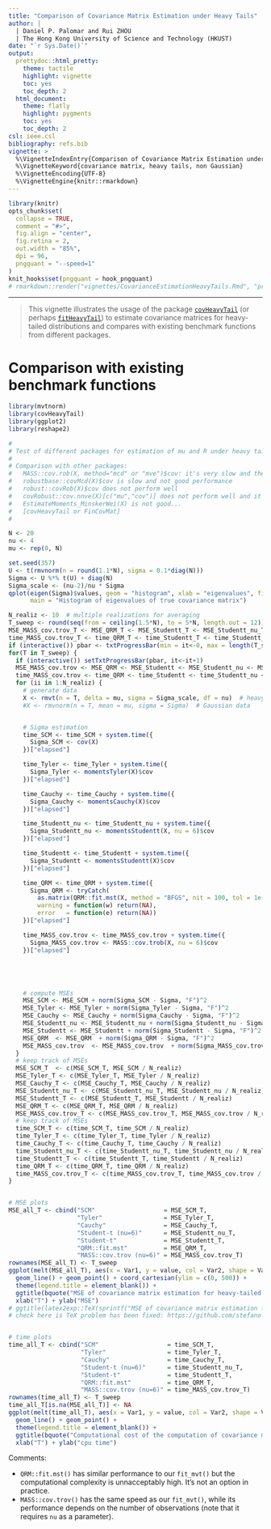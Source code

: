 ```yaml
---
title: "Comparison of Covariance Matrix Estimation under Heavy Tails"
author: |
  | Daniel P. Palomar and Rui ZHOU
  | The Hong Kong University of Science and Technology (HKUST)
date: "`r Sys.Date()`"
output:
  prettydoc::html_pretty:
    theme: tactile
    highlight: vignette
    toc: yes
    toc_depth: 2
  html_document:
    theme: flatly
    highlight: pygments  
    toc: yes
    toc_depth: 2
csl: ieee.csl
bibliography: refs.bib
vignette: >
  %\VignetteIndexEntry{Comparison of Covariance Matrix Estimation under Heavy Tails}
  %\VignetteKeyword{covariance matrix, heavy tails, non Gaussian}
  %\VignetteEncoding{UTF-8}
  %\VignetteEngine{knitr::rmarkdown}
---
```


```r
library(knitr)
opts_chunk$set(
  collapse = TRUE,
  comment = "#>",
  fig.align = "center",
  fig.retina = 2,
  out.width = "85%",
  dpi = 96,
  pngquant = "--speed=1"
)
knit_hooks$set(pngquant = hook_pngquant)
# rmarkdown::render("vignettes/CovarianceEstimationHeavyTails.Rmd", "prettydoc::html_pretty")
```

-----------
> This vignette illustrates the usage of the package 
[`covHeavyTail`](TBD) (or perhaps [`fitHeavyTail`](TBD)) to estimate covariance matrices for heavy-tailed distributions and compares with existing
benchmark functions from different packages.


# Comparison with existing benchmark functions

```r
library(mvtnorm)
library(covHeavyTail)
library(ggplot2)
library(reshape2)

#
# Test of different packages for estimation of mu and R under heavy tails
#
# Comparison with other packages:
#   MASS::cov.rob(X, method="mcd" or "mve")$cov: it's very slow and the performance not good
#   robustbase::covMcd(X)$cov is slow and not good performance
#   robust::covRob(X)$cov does not perform well
#   covRobust::cov.nnve(X)[c("mu","cov")] does not perform well and it's kind of slow
#   EstimateMoments_MinskerWei(X) is not good...
#   [covHeavyTail or FinCovMat]
#

N <- 20
nu <- 4
mu <- rep(0, N)

set.seed(357)
U <- t(rmvnorm(n = round(1.1*N), sigma = 0.1*diag(N)))
Sigma <- U %*% t(U) + diag(N)
Sigma_scale <- (nu-2)/nu * Sigma
qplot(eigen(Sigma)$values, geom = "histogram", xlab = "eigenvalues", fill = I("cyan"), col = I("black"),
      main = "Histogram of eigenvalues of true covariance matrix")
```

```r
N_realiz <- 10  # multiple realizations for averaging
T_sweep <- round(seq(from = ceiling(1.5*N), to = 5*N, length.out = 12))
MSE_MASS_cov.trov_T <- MSE_QRM_T <- MSE_Studentt_T <- MSE_Studentt_nu_T <- MSE_Cauchy_T <- MSE_Tyler_T <- MSE_SCM_T <- NULL
time_MASS_cov.trov_T <- time_QRM_T <- time_Studentt_T <- time_Studentt_nu_T <- time_Cauchy_T <- time_Tyler_T <- time_SCM_T <- NULL
if (interactive()) pbar <- txtProgressBar(min = it<-0, max = length(T_sweep), style=3)
for(T in T_sweep) {
  if (interactive()) setTxtProgressBar(pbar, it<-it+1)
  MSE_MASS_cov.trov <- MSE_QRM <- MSE_Studentt <- MSE_Studentt_nu <- MSE_Cauchy <- MSE_Tyler <- MSE_SCM <- 0
  time_MASS_cov.trov <- time_QRM <- time_Studentt <- time_Studentt_nu <- time_Cauchy <- time_Tyler <- time_SCM <- 0
  for (ii in 1:N_realiz) {
    # generate data
    X <- rmvt(n = T, delta = mu, sigma = Sigma_scale, df = nu)  # heavy-tailed data
    #X <- rmvnorm(n = T, mean = mu, sigma = Sigma)  # Gaussian data


    # Sigma estimation
    time_SCM <- time_SCM + system.time({
      Sigma_SCM <- cov(X)
    })["elapsed"]

    time_Tyler <- time_Tyler + system.time({
      Sigma_Tyler <- momentsTyler(X)$cov
    })["elapsed"]

    time_Cauchy <- time_Cauchy + system.time({
      Sigma_Cauchy <- momentsCauchy(X)$cov
    })["elapsed"]

    time_Studentt_nu <- time_Studentt_nu + system.time({
      Sigma_Studentt_nu <- momentsStudentt(X, nu = 6)$cov
    })["elapsed"]

    time_Studentt <- time_Studentt + system.time({
      Sigma_Studentt <- momentsStudentt(X)$cov
    })["elapsed"]

    time_QRM <- time_QRM + system.time({
      Sigma_QRM <- tryCatch(
        as.matrix(QRM::fit.mst(X, method = "BFGS", nit = 100, tol = 1e-6)$covariance),
        warning = function(w) return(NA),
        error   = function(e) return(NA))
    })["elapsed"]

    time_MASS_cov.trov <- time_MASS_cov.trov + system.time({
      Sigma_MASS_cov.trov <- MASS::cov.trob(X, nu = 6)$cov
    })["elapsed"]





    # compute MSEs
    MSE_SCM <- MSE_SCM + norm(Sigma_SCM - Sigma, "F")^2
    MSE_Tyler <- MSE_Tyler + norm(Sigma_Tyler - Sigma, "F")^2
    MSE_Cauchy <- MSE_Cauchy + norm(Sigma_Cauchy - Sigma, "F")^2
    MSE_Studentt_nu <- MSE_Studentt_nu + norm(Sigma_Studentt_nu - Sigma, "F")^2
    MSE_Studentt <- MSE_Studentt + norm(Sigma_Studentt - Sigma, "F")^2
    MSE_QRM  <- MSE_QRM  + norm(Sigma_QRM - Sigma, "F")^2
    MSE_MASS_cov.trov  <- MSE_MASS_cov.trov  + norm(Sigma_MASS_cov.trov - Sigma, "F")^2
  }
  # keep track of MSEs
  MSE_SCM_T  <- c(MSE_SCM_T, MSE_SCM / N_realiz)
  MSE_Tyler_T <- c(MSE_Tyler_T, MSE_Tyler / N_realiz)
  MSE_Cauchy_T <- c(MSE_Cauchy_T, MSE_Cauchy / N_realiz)
  MSE_Studentt_nu_T <- c(MSE_Studentt_nu_T, MSE_Studentt_nu / N_realiz)
  MSE_Studentt_T <- c(MSE_Studentt_T, MSE_Studentt / N_realiz)
  MSE_QRM_T <- c(MSE_QRM_T, MSE_QRM / N_realiz)
  MSE_MASS_cov.trov_T <- c(MSE_MASS_cov.trov_T, MSE_MASS_cov.trov / N_realiz)
  # keep track of MSEs
  time_SCM_T <- c(time_SCM_T, time_SCM / N_realiz)
  time_Tyler_T <- c(time_Tyler_T, time_Tyler / N_realiz)
  time_Cauchy_T <- c(time_Cauchy_T, time_Cauchy / N_realiz)
  time_Studentt_nu_T <- c(time_Studentt_nu_T, time_Studentt_nu / N_realiz)
  time_Studentt_T <- c(time_Studentt_T, time_Studentt / N_realiz)
  time_QRM_T <- c(time_QRM_T, time_QRM / N_realiz)
  time_MASS_cov.trov_T <- c(time_MASS_cov.trov_T, time_MASS_cov.trov / N_realiz)
}


# MSE plots
MSE_all_T <- cbind("SCM"                   = MSE_SCM_T,
                   "Tyler"                 = MSE_Tyler_T,
                   "Cauchy"                = MSE_Cauchy_T,
                   "Student-t (nu=6)"      = MSE_Studentt_nu_T,
                   "Student-t"             = MSE_Studentt_T,
                   "QRM::fit.mst"          = MSE_QRM_T,
                   "MASS::cov.trov (nu=6)" = MSE_MASS_cov.trov_T)
rownames(MSE_all_T) <- T_sweep
ggplot(melt(MSE_all_T), aes(x = Var1, y = value, col = Var2, shape = Var2)) +
  geom_line() + geom_point() + coord_cartesian(ylim = c(0, 500)) +
  theme(legend.title = element_blank()) +
  ggtitle(bquote("MSE of covariance matrix estimation for heavy-tailed data (" * N == .(N) * "," ~ nu == .(nu)* ")")) +
  xlab("T") + ylab("MSE")
# ggtitle(latex2exp::TeX(sprintf("MSE of covariance matrix estimation for heavy-tailed data (N = %d, $\\nu$ = %.2f)", N, nu))) +
# check here is TeX problem has been fixed: https://github.com/stefano-meschiari/latex2exp/pull/21


# time plots
time_all_T <- cbind("SCM"                   = time_SCM_T,
                    "Tyler"                 = time_Tyler_T,
                    "Cauchy"                = time_Cauchy_T,
                    "Student-t (nu=6)"      = time_Studentt_nu_T,
                    "Student-t"             = time_Studentt_T,
                    "QRM::fit.mst"          = time_QRM_T,
                    "MASS::cov.trov (nu=6)" = time_MASS_cov.trov_T)
rownames(time_all_T) <- T_sweep
time_all_T[is.na(MSE_all_T)] <- NA
ggplot(melt(time_all_T), aes(x = Var1, y = value, col = Var2, shape = Var2)) +
  geom_line() + geom_point() +
  theme(legend.title = element_blank()) +
  ggtitle(bquote("Computational cost of the computation of covariance matrices for heavy-tailed data (" * N == .(N) * "," ~ nu == .(nu)* ")")) +
  xlab("T") + ylab("cpu time")

```

Comments:

- `QRM::fit.mst()` has similar performance to our `fit_mvt()` but the computational complexity is unnacceptably high. It's not an option in practice.
- `MASS::cov.trov()` has the same speed as our `fit_mvt()`, while its performance depends on the number of observations (note that it requires `nu` as a parameter).

